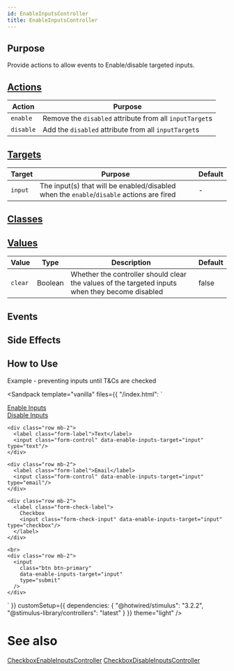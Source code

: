 ```yaml
---
id: EnableInputsController
title: EnableInputsController
---
```



## Purpose

Provide actions to allow events to Enable/disable targeted inputs.

## [Actions](https://stimulus.hotwire.dev/reference/actions)

| Action    | Purpose                                                 |
|-----------|---------------------------------------------------------|
| `enable`  | Remove the `disabled` attribute from all `inputTarget`s |
| `disable` | Add the `disabled` attribute from all `inputTarget`s    |


## [Targets](https://stimulus.hotwire.dev/reference/targets)

| Target   | Purpose                                                                                  | Default |
|----------|------------------------------------------------------------------------------------------|---------|
| `input` | The input(s) that will be enabled/disabled when the `enable`/`disable` actions are fired | -       |

## [Classes](https://stimulus.hotwire.dev/reference/classes)
<NoClasses/>

## [Values](https://stimulus.hotwire.dev/reference/values)

| Value   | Type    | Description                                                                                     | Default |
|---------|---------|-------------------------------------------------------------------------------------------------|---------|
| `clear` | Boolean | Whether the controller should clear the values of the targeted inputs when they become disabled | false   |

## Events
<NoEvents/>

## Side Effects
<NoSideEffects/>



## How to Use

Example - preventing inputs until T&Cs are checked

<Sandpack
  template="vanilla"
  files={{
    "/index.html": `<div class="container p-4 text-center">
  <div data-controller="enable-inputs">
    <div class="row mb-5">
      <div class="col">
        <a class="btn btn-primary" data-action="click->enable-inputs#enable" href="#">
          Enable Inputs
        </a>
      </div>
      <div class="col">
        <a class="btn btn-primary" data-action="click->enable-inputs#disable" href="#">
          Disable Inputs
        </a>
      </div>
    </div>

    <div class="row mb-2">
      <label class="form-label">Text</label>
      <input class="form-control" data-enable-inputs-target="input" type="text"/>
    </div>

    <div class="row mb-2">
      <label class="form-label">Email</label>
      <input class="form-control" data-enable-inputs-target="input" type="email"/>
    </div>

    <div class="row mb-2">
      <label class="form-check-label">
        Checkbox
        <input class="form-check-input" data-enable-inputs-target="input" type="checkbox"/>
      </label>
    </div>

    <br>
    <div class="row mb-2">
      <input
        class="btn btn-primary"
        data-enable-inputs-target="input"
        type="submit"
      />
    </div>
  </div>
</div>`
  }}
  customSetup={{
    dependencies: {
      "@hotwired/stimulus": "3.2.2",
      "@stimulus-library/controllers": "latest"
    }
  }}
  theme="light"
/>


# See also

[CheckboxEnableInputsController](./checkbox_enable_inputs_controller.mdx)
[CheckboxDisableInputsController](./checkbox_disable_inputs_controller.mdx)

